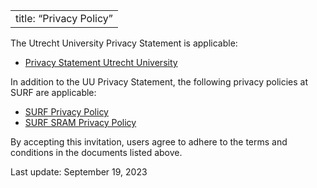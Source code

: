 
---
title: "Privacy Policy"
---

The Utrecht University Privacy Statement is applicable: 

- [Privacy Statement Utrecht University](https://www.uu.nl/en/organisation/practical-matters/privacy/privacy-statements-utrecht-university/privacy-statement-employees)

In addition to the UU Privacy Statement, the following privacy policies at SURF are applicable:

- [SURF Privacy Policy](https://servicedesk.surf.nl/wiki/display/WIKI/Privacy+Policy#PrivacyPolicy-Whatprocessingactivitiesdoweperform?)
- [SURF SRAM Privacy Policy](https://servicedesk.surf.nl/wiki/display/WIKI/Privacy+Policy)

By accepting this invitation, users agree to adhere to the terms and conditions in the documents listed above.

Last update: September 19, 2023
